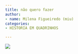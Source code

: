 ```yaml
---
title: não quero fazer
author:
- name: Milena Figueiredo (miu)
categories:
- HISTORIA EM QUADRINHOS

---
```


![](nao-quero-fazer.png)

<a href="https://instagram.com/arts.miu"><i class="bi bi-instagram"></i></a>
